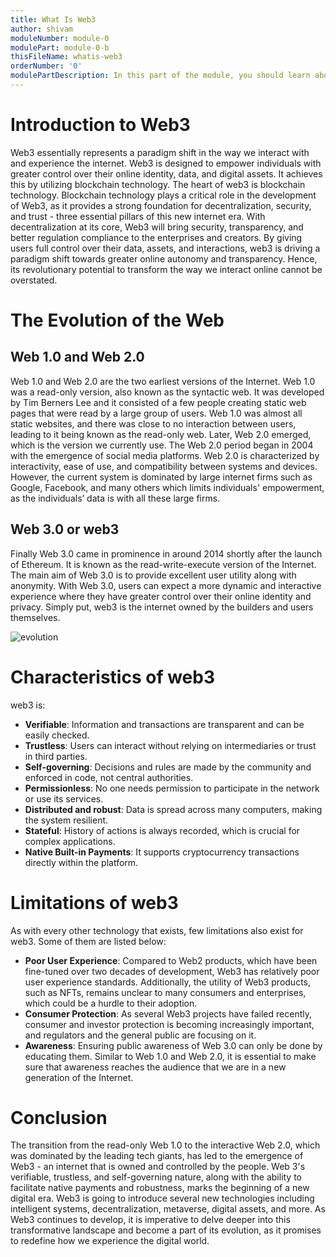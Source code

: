 ```yaml
---
title: What Is Web3
author: shivam
moduleNumber: module-0
modulePart: module-0-b
thisFileName: whatis-web3
orderNumber: '0'
modulePartDescription: In this part of the module, you should learn about the fundamentals of Web3, the world's fastest blockchain, Solana, and why to build on Solana.
---
```


# Introduction to Web3

Web3 essentially represents a paradigm shift in the way we interact with and experience the internet. Web3 is designed to empower individuals with greater control over their online identity, data, and digital assets. It achieves this by utilizing blockchain technology. 
The heart of web3 is blockchain technology. Blockchain technology plays a critical role in the development of Web3, as it provides a strong foundation for decentralization, security, and trust - three essential pillars of this new internet era. 
With decentralization at its core, Web3 will bring security, transparency, and better regulation compliance to the enterprises and creators. By giving users full control over their data, assets, and interactions, web3 is driving a paradigm shift towards greater online autonomy and transparency. Hence, its revolutionary potential to transform the way we interact online cannot be overstated.

# The Evolution of the Web

## Web 1.0 and Web 2.0

Web 1.0 and Web 2.0 are the two earliest versions of the Internet. 
Web 1.0 was a read-only version, also known as the syntactic web. It was developed by Tim Berners Lee and it consisted of a few people creating static web pages that were read by a large group of users. Web 1.0 was almost all static websites, and there was close to no interaction between users, leading to it being known as the read-only web.
Later, Web 2.0 emerged, which is the version we currently use. The Web 2.0 period began in 2004 with the emergence of social media platforms. Web 2.0 is characterized by interactivity, ease of use, and compatibility between systems and devices. However, the current system is dominated by large internet firms such as Google, Facebook, and many others which limits individuals' empowerment, as the individuals’ data is with all these large firms.

## Web 3.0 or web3

Finally Web 3.0 came in prominence in around 2014 shortly after the launch of Ethereum. 
It is known as the read-write-execute version of the Internet. The main aim of Web 3.0 is to provide excellent user utility along with anonymity. With Web 3.0, users can expect a more dynamic and interactive experience where they have greater control over their online identity and privacy. Simply put, web3 is the internet owned by the builders and users themselves. 

![evolution](/moduleimages/www_up.png)

# Characteristics of web3

web3 is:

- **Verifiable**: Information and transactions are transparent and can be easily checked.
- **Trustless**: Users can interact without relying on intermediaries or trust in third parties.
- **Self-governing**: Decisions and rules are made by the community and enforced in code, not central authorities.
- **Permissionless**: No one needs permission to participate in the network or use its services.
- **Distributed and robust**: Data is spread across many computers, making the system resilient.
- **Stateful**: History of actions is always recorded, which is crucial for complex applications.
- **Native Built-in Payments**: It supports cryptocurrency transactions directly within the platform.

# Limitations of web3

As with every other technology that exists, few limitations also exist for web3. Some of them are listed below:

- **Poor User Experience**: Compared to Web2 products, which have been fine-tuned over two decades of development, Web3 has relatively poor user experience standards. Additionally, the utility of Web3 products, such as NFTs, remains unclear to many consumers and enterprises, which could be a hurdle to their adoption.
- **Consumer Protection**: As several Web3 projects have failed recently, consumer and investor protection is becoming increasingly important, and regulators and the general public are focusing on it.
- **Awareness**: Ensuring public awareness of Web 3.0 can only be done by educating them. Similar to Web 1.0 and Web 2.0, it is essential to make sure that awareness reaches the audience that we are in a new generation of the Internet.

# Conclusion

The transition from the read-only Web 1.0 to the interactive Web 2.0, which was dominated by the leading tech giants, has led to the emergence of Web3 - an internet that is owned and controlled by the people. Web 3's verifiable, trustless, and self-governing nature, along with the ability to facilitate native payments and robustness, marks the beginning of a new digital era. Web3 is going to introduce several new technologies including intelligent systems, decentralization, metaverse, digital assets, and more. As Web3 continues to develop, it is imperative to delve deeper into this transformative landscape and become a part of its evolution, as it promises to redefine how we experience the digital world.